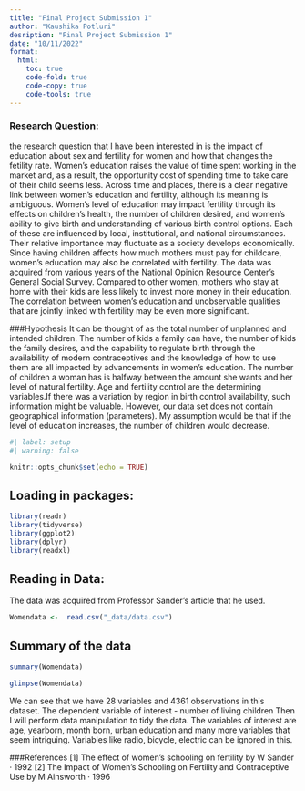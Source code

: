```yaml
---
title: "Final Project Submission 1"
author: "Kaushika Potluri"
desription: "Final Project Submission 1"
date: "10/11/2022"
format:
  html:
    toc: true
    code-fold: true
    code-copy: true
    code-tools: true
---
```

### Research Question:
the research question that I have been interested in is the impact of education about sex and fertility for women and how that changes the fetility rate.
Women's education raises the value of time spent working in the market and, as a result, the opportunity cost of spending time to take care of their child seems less. Across time and places, there is a clear negative link between women's education and fertility, although its meaning is ambiguous. Women's level of education may impact fertility through its effects on children's health, the number of children desired, and women's ability to give birth and understanding of various birth control options. Each of these are influenced by local, institutional, and national circumstances. Their relative importance may fluctuate as a society develops economically. Since having children affects how much mothers must pay for childcare, women's education may also be correlated with fertility. The data was acquired from various years of the National Opinion Resource Center’s General Social Survey.
Compared to other women, mothers who stay at home with their kids are less likely to invest more money in their education. The correlation between women's education and unobservable qualities that are jointly linked with fertility may be even more significant.

###Hypothesis
It can be thought of as the total number of unplanned and intended children. The number of kids a family can have, the number of kids the family desires, and the capability to regulate birth through the availability of modern contraceptives and the knowledge of how to use them are all impacted by advancements in women's education. The number of children a woman has is halfway between the amount she wants and her level of natural fertility. Age and fertility control are the determining variables.If there was a variation by region in birth control availability, such information might be valuable. However, our data set does not contain geographical information (parameters). 
My assumption would be that if the level of education increases, the number of children would decrease.

```r
#| label: setup
#| warning: false

knitr::opts_chunk$set(echo = TRUE)
```

## Loading in packages:
```r
library(readr)
library(tidyverse)
library(ggplot2)
library(dplyr)
library(readxl)

```

## Reading in Data:
The data was acquired from Professor Sander's article that he used.
```r
Womendata <-  read.csv("_data/data.csv")
```

## Summary of the data

```r
summary(Womendata)
```

```r
glimpse(Womendata)
```
We can see that we have 28 variables and 4361 observations in this dataset.
The dependent variable of interest - number of living children
Then I will perform data manipulation to tidy the data.
The variables of interest are age, yearborn, month born, urban education and many more variables that seem intriguing. Variables like radio, bicycle, electric can be ignored in this.

###References
[1] The effect of women's schooling on fertility by W Sander · 1992
[2] The Impact of Women's Schooling on Fertility and Contraceptive Use by M Ainsworth · 1996
